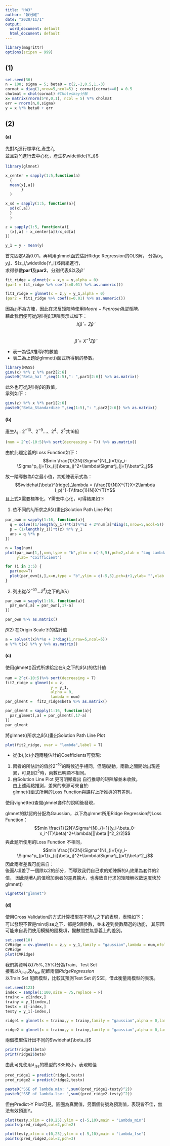 ---
title: "HW3"
author: "賴冠維"
date: "2020/11/1"
output:
  word_document: default
  html_document: default
---
```{r}
library(magrittr)
options(scipen = 999)
```


## (1)
  
```{r}
set.seed(36)
n = 100; sigma = 5; beta0 = c(2,-2,0.5,1,-3)
cormat = diag(1,nrow=5,ncol=5) ; cormat[cormat==0] = 0.5
cholmat = chol(cormat) #Choleskey分解
x= matrix(rnorm(5*n,0,1), ncol = 5) %*% cholmat
err = rnorm(n,0,sigma)
y = x %*% beta0 + err
```

## (2)
  
#### (a)
先對$X_i$進行標準化,產生$Z_i$,  
並且對$Y_i$進行去中心化，產生$\widetilde{Y_i}$
```{r}
library(glmnet)

x_center = sapply(1:5,function(a)
  {
  mean(x[,a])
       }
  )

x_sd = sapply(1:5, function(a){
  sd(x[,a])
  }
  )

z = sapply(1:5, function(a){
  (x[,a] - x_center[a])/x_sd[a]
})

y_1 = y - mean(y)
```
  
首先固定$\lambda$為0.01，再利用glmnet函式估計Ridge Regression的OLS解，
分為$(x_i,y_i)$、$(z_i,\widetilde{Y_i})$兩組進行，  
求得參數**par1**及**par2**，分別代表$\widehat{\beta}$以及$\widetilde{\beta}$
```{r}
fit_ridge = glmnet(x = x,y = y,alpha = 0)
(par1 = fit_ridge %>% coef(s=0.01) %>% as.numeric())

fit1_ridge = glmnet(x = z,y = y_1,alpha = 0)
(par2 = fit1_ridge %>% coef(s=0.01) %>% as.numeric())
```
  
因為$z_i$不為方陣，因此在求反矩陣時使用$Moore-Penrose偽逆矩陣$。    
藉此我們便可從$\widetilde{\beta}$推得$\widehat{\beta}$,矩陣表示式如下：  
$$X\widehat{\beta} = Z\widetilde{\beta}$$  
$$\widehat{\beta} = X^{-1}Z\widetilde{\beta}$$


- 表一為從$\widetilde{\beta}$推導$\widehat{\beta}$的數值  
- 表二為上題從glmnet()函式所得到的參數。
```{r}
library(MASS)
ginv(x) %*% z %*% par2[2:6]
paste0("Beta_hat ",seq(1:5),": ",par1[2:6]) %>% as.matrix()
```
  
此外也可從$\widehat{\beta}$推得$\widetilde{\beta}$的數值，  
承列如下：  
```{r}
ginv(z) %*% x %*% par1[2:6]
paste0("Beta_Standardize ",seq(1:5),": ",par2[2:6]) %>% as.matrix()
```

#### (b)
  
  產生$\lambda_i:2^{-10}、2^{-9}...、2^{4}、2^{5}$共16組
```{r}
(num = 2^c(-10:5)%>% sort(decreasing = T)) %>% as.matrix()
```
由於此題定義的Loss Function如下：
$$min \frac{1}{2N}\Sigma^{N}_{i=1}(y_i-\Sigma^p_{j=1}x_{ij}\beta_j)^2+\lambda\Sigma^j_{j=1}\beta^2_j$$

故一階導數為0之最小值，其矩陣表示式為：  
$$\widehat{\beta}^{ridge}_\lambda = (\frac{1}{N}X^{T}X+2\lambda I_p)^{-1}\frac{1}{N}X^{T}Y$$
且上式X需要標準化，Y需去中心化，可得結果如下

1. 依不同的$\lambda_i$所求之$\widehat{\beta}(\lambda)$畫出Solution Path Line Plot
```{r}
par_own = sapply(1:16, function(a){
  q = solve((1/length(y_1))*t(z)%*%z + 2*num[a]*diag(1,nrow=5,ncol=5))
  p = (1/length(y_1))*t(z) %*% y_1
  ans = q %*% p
})

n = log(num)
plot(par_own[1,],x=n,type = "b",ylim = c(-5,5),pch=2,xlab = "Log Lambda",
     ylab= "Coifficient")

for (i in 2:5) {
  par(new=T)
  plot(par_own[i,],x=n,type = "b",ylim = c(-5,5),pch=i+1,ylab= "",xlab = "")
}
```

2. 列出從*$(2^{-10}...2^{5})$*之下的$\widehat{\beta}(\lambda)$
```{r}
par_own = sapply(1:16, function(a){
  par_own[,a] = par_own[,17-a]
})

par_own %>% as.matrix()
```


$\widehat{\beta}(2)$ 在Origin Scale下的估計值 
```{r}
a = solve(t(x)%*%x + 2*diag(1,nrow=5,ncol=5))
a %*% t(x) %*% y %>% as.matrix()
```


#### (c)
使用glmnet()函式所求給定在$\lambda_i$之下的$\widehat{\beta}(\lambda)$的估計值
```{r}
num = 2^c(-10:5)%>% sort(decreasing = T)
fit2_ridge = glmnet(x = z,
                    y = y_1,
                    alpha = 0,
                    lambda = num)
par_glment =  fit2_ridge$beta %>% as.matrix()

par_glment = sapply(1:16, function(a){
  par_glment[,a] = par_glment[,17-a]
})
par_glment
```

將glmnet()所求之$\widehat{\beta}(\lambda)$畫出Solution Path Line Plot
```{r}
plot(fit2_ridge, xvar = "lambda",label = T)
```

* 從(b),(c)小題兩種估計的Coefficients可發現:  
1. 兩者的所估計的值於$2^{-10}$的時候近乎相同，但隨$i$變動，兩數之間開始出現差異，可見到$2^{5}$時，兩數已明顯不相同。
2. 由Solution Line Plot 更可明顯看出 自行推導的矩陣解並未收斂。  
由上述兩點推測，差異的來源可來自於:  
glmnet()函式所用的Loss Function與課程上所推導的有差別。
  
  
  使用vignette()查閱glmnet套件的說明後發現，  
  
glmnet的默認的分配為Gaussian，以下為glmnet所用Ridge Regression的Loss Function：
$$min \frac{1}{2N}\Sigma^{N}_{i=1}(y_i-\beta_0-x_i^{T}\beta)^2+\lambda[||\beta||^2_2/2]$$
與此題所使用的Loss Function 不相同，
$$min \frac{1}{2N}\Sigma^{N}_{i=1}(y_i-\Sigma^p_{j=1}x_{ij}\beta_j)^2+\lambda\Sigma^j_{j=1}\beta^2_j$$
因此兩者差異可能來自：  
後面$\lambda$項差了一個除以2的部分，而導致我們自己求的矩陣解的$\lambda_i$效果為套件的2倍，    因此隨著$\lambda_i$的值增加兩者的差異擴大，也導致自行求的矩陣解收斂速度快於glmnet()

```{r}
vignette("glmnet")
```

#### (d)
使用Cross Validation的方式計算模型在不同$\lambda_i$之下的表現，表現如下：  
可以發現不管是min或lse之下，都是5個參數，並未達到變數篩選的功能，    其原因可能來自我們使用模擬的隨機項，變數間並無意義上的差別。
```{r}
set.seed(10)
CVRidge = cv.glmnet(x = z,y = y_1,family = "gaussian",lambda = num,nfold = 10,alpha = 0)
CVRidge
plot(CVRidge)
```

我們將資料以$(75\%,25\%)$分為Train、Test Set  
接著以$\lambda_{min}$及$\lambda_{lse}$ 配飾兩個$RidgeRegression$  
以Train Set 配飾模型，比較其預測Test Set 的SSE，借此衡量兩模型的表現。

```{r}
set.seed(123)
index = sample(1:100,size = 75,replace = F)
trainx = z[index,]
trainy = y_1[index,]
testx = z[-index,]
testy = y_1[-index,]
```

```{r}
ridge1 = glmnet(x = trainx,y = trainy,family = "gaussian",alpha = 0,lambda = CVRidge$lambda.min)  

ridge2 = glmnet(x = trainx,y = trainy,family = "gaussian",alpha = 0,lambda = CVRidge$lambda.1se )   
```

兩個模型估計出不同的$\widehat{\beta_i}$
```{r}
print(ridge1$beta)
print(ridge2$beta)
```

由此可見使用$\lambda_{lse}$的模型的SSE較小，表現較佳
```{r}
pred_ridge1 = predict(ridge1,testx)
pred_ridge2 = predict(ridge2,testx)

paste0("SSE of lambda.min: ",sum((pred_ridge1-testy)^2))
paste0("SSE of lambda.lse: ",sum((pred_ridge2-testy)^2))
```

但由Predict-Y Plot可見，圓圈為真實值，另兩個符號為預測值，表現皆不佳，無法有效預測Y。
```{r}
plot(testy,xlim = c(0,25),ylim = c(-5,10),main = "Lambda_min")
points(pred_ridge1,col=2,pch=2)

plot(testy,xlim = c(0,25),ylim = c(-5,10),main = "Lambda_lse")
points(pred_ridge2,col=2,pch=3)

```

